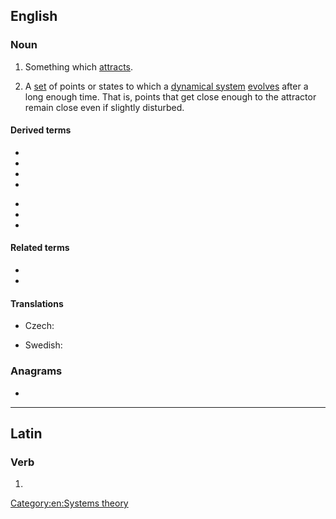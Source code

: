 ==English==
{{wikipedia}}

===Noun===
{{en-noun}}

# Something which [[attract]]s.
# {{lb|en|mathematics|physics}} A [[set]] of points or states to which a [[dynamical system]] [[evolve]]s after a long enough time. That is, points that get close enough to the attractor remain close even if slightly disturbed.

====Derived terms====
{{der-top}}
* {{l|en|Chua's attractor}}
* {{l|en|Hénon attractor}}
* {{l|en|Lorenz attractor}}
* {{l|en|multiscroll attractor}}
{{der-mid}}
* {{l|en|Rössler attractor}}
* {{l|en|strange attractor}}
* {{l|en|Tamari attractor}}
{{der-bottom}}

====Related terms====
* {{l|en|basin of attraction}}
* {{l|en|fixed point}}

====Translations====
{{trans-top|set of points or states to which a dynamical system evolves after a long enough time}}
* Czech: {{t|cs|atraktor|m}}
{{trans-mid}}
* Swedish: {{t|sv|attraktor|c}}
{{trans-bottom}}

===Anagrams===
* {{anagrams|en|tractator}}

[[Category:en:Systems theory]]

----

==Latin==

===Verb===
{{la-verb-form|attractor}}

# {{inflection of|attractō||1|s|pres|pasv|indc|lang=la}}